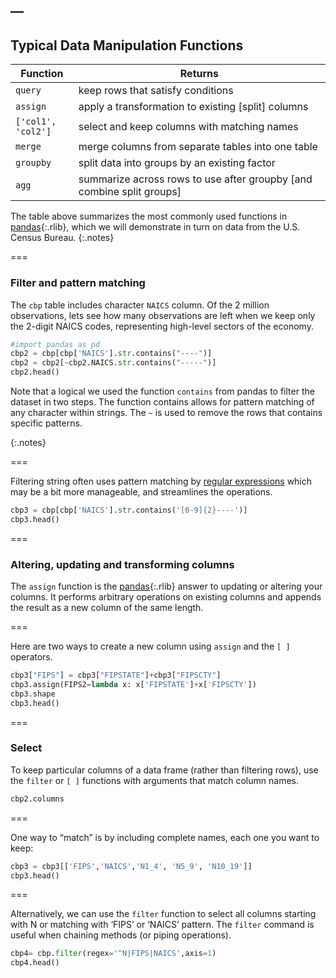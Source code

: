 ---
---

## Typical Data Manipulation Functions

| Function    | Returns                                            |
|-------------+----------------------------------------------------|
| `query`    | keep rows that satisfy conditions                  |
| `assign`    | apply a transformation to existing [split] columns |
| `['col1', 'col2']`| select and keep columns with matching names    |
| `merge`| merge columns from separate tables into one table  |
| `groupby`  | split data into groups by an existing factor       |
| `agg` | summarize across rows to use after groupby [and combine split groups]   |

The table above summarizes the most commonly used functions in
[pandas](){:.rlib}, which we will demonstrate in turn on data from the U.S.
Census Bureau.
{:.notes}

===

### Filter and pattern matching

The `cbp` table includes character `NAICS` column. Of the 2 million
observations, lets see how many observations are left when we keep only the
2-digit NAICS codes, representing high-level sectors of the economy.

```python

#import pandas as pd
cbp2 = cbp[cbp['NAICS'].str.contains("----")]
cbp2 = cbp2[~cbp2.NAICS.str.contains("-----")]
cbp2.head()

```

Note that a logical we used the function `contains` from pandas to filter the dataset in two steps. The function contains allows for pattern matching of any character within strings. The `~` is used to remove the rows that contains specific patterns.

{:.notes}

===

Filtering string often uses pattern matching by [regular expressions]
which may be a bit more manageable, and streamlines the operations.

```python
cbp3 = cbp[cbp['NAICS'].str.contains('[0-9]{2}----')]
cbp3.head()
```

[regular expressions]: https://pandas.pydata.org/pandas-docs/stable/reference/api/pandas.Series.str.contains.html#pandas.Series.str.contains

===

### Altering, updating and transforming columns

The `assign` function is the [pandas](){:.rlib} answer to updating or altering
your columns. It performs arbitrary operations on existing columns and appends
the result as a new column of the same length.

===

Here are two ways to create a new column using `assign` and the `[ ]` operators.

```python
cbp3["FIPS"] = cbp3["FIPSTATE"]+cbp3["FIPSCTY"]
cbp3.assign(FIPS2=lambda x: x['FIPSTATE']+x['FIPSCTY'])
cbp3.shape
cbp3.head()
```

===

### Select


To keep particular columns of a data frame (rather than filtering rows), use the `filter` or `[ ]` functions with arguments that match column names.
```python
cbp2.columns
```

===

One way to "match" is by including complete names, each one you want to keep:

```python
  
cbp3 = cbp3[['FIPS','NAICS','N1_4', 'N5_9', 'N10_19']] 
cbp3.head()

```

===

Alternatively, we can use the `filter` function to select all columns starting with N or matching with 'FIPS' or 'NAICS' pattern. The `filter` command is useful when chaining methods (or piping operations). 

```python
cbp4= cbp.filter(regex='^N|FIPS|NAICS',axis=1) 
cbp4.head()
```


